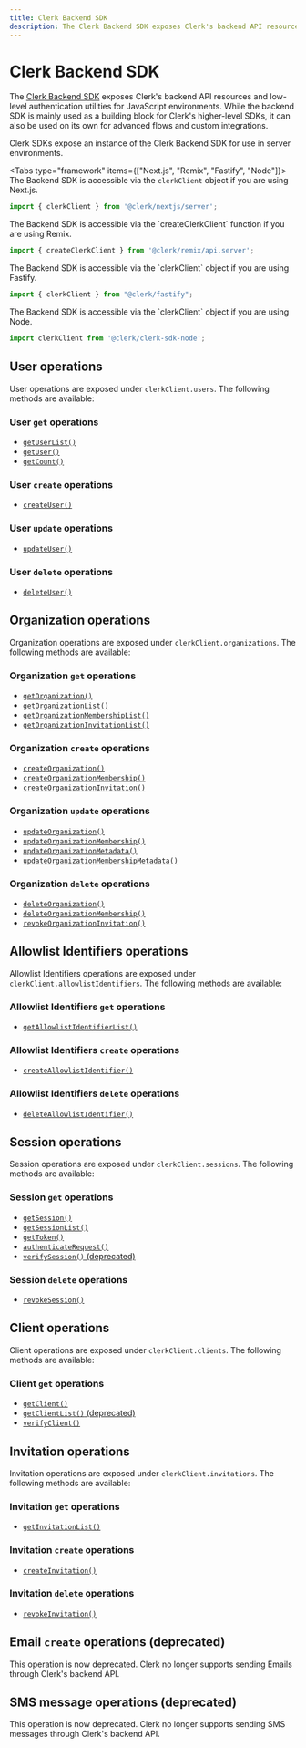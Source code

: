 ```yaml
---
title: Clerk Backend SDK
description: The Clerk Backend SDK exposes Clerk's backend API resources and low-level authentication utilities for JavaScript environments.
---
```


# Clerk Backend SDK

The [Clerk Backend SDK](https://github.com/clerk/javascript/tree/main/packages/backend) exposes Clerk's backend API resources and low-level authentication utilities for JavaScript environments. While the backend SDK is mainly used as a building block for Clerk's higher-level SDKs, it can also be used on its own for advanced flows and custom integrations.

Clerk SDKs expose an instance of the Clerk Backend SDK for use in server environments.

<Tabs type="framework" items={["Next.js", "Remix", "Fastify", "Node"]}>
  <Tab>
  The Backend SDK is accessible via the `clerkClient` object if you are using Next.js.

  ```jsx
  import { clerkClient } from '@clerk/nextjs/server';
  ```
  </Tab>

  <Tab>
  The Backend SDK is accessible via the `createClerkClient` function if you are using Remix. 

  ```jsx
  import { createClerkClient } from '@clerk/remix/api.server';
  ```
  </Tab>

  <Tab>
  The Backend SDK is accessible via the `clerkClient` object if you are using Fastify.

  ```jsx
  import { clerkClient } from "@clerk/fastify";
  ```
  </Tab>

  <Tab>
  The Backend SDK is accessible via the `clerkClient` object if you are using Node.

  ```js
  import clerkClient from '@clerk/clerk-sdk-node';
  ```
  </Tab>
</Tabs>

## User operations

User operations are exposed under `clerkClient.users`. The following methods are available:

### User `get` operations

- [`getUserList()`](/docs/references/backend/user/get-user-list)
- [`getUser()`](/docs/references/backend/user/get-user)
- [`getCount()`](/docs/references/backend/user/get-count)

### User `create` operations

- [`createUser()`](/docs/references/backend/user/create-user)

### User `update` operations

- [`updateUser()`](/docs/references/backend/user/update-user)

### User `delete` operations

- [`deleteUser()`](/docs/references/backend/user/delete-user)

## Organization operations

Organization operations are exposed under `clerkClient.organizations`. The following methods are available:

### Organization `get` operations

- [`getOrganization()`](/docs/references/backend/organization/get-organization)
- [`getOrganizationList()`](/docs/references/backend/organization/get-organization-list)
- [`getOrganizationMembershipList()`](/docs/references/backend/organization/get-organization-membership-list)
- [`getOrganizationInvitationList()`](/docs/references/backend/organization/get-organization-invitation-list)

### Organization `create` operations

- [`createOrganization()`](/docs/references/backend/organization/create-organization)
- [`createOrganizationMembership()`](/docs/references/backend/organization/create-organization-membership)
- [`createOrganizationInvitation()`](/docs/references/backend/organization/create-organization-invitation)

### Organization `update` operations

- [`updateOrganization()`](/docs/references/backend/organization/update-organization)
- [`updateOrganizationMembership()`](/docs/references/backend/organization/update-organization-membership)
- [`updateOrganizationMetadata()`](/docs/references/backend/organization/update-organization-metadata)
- [`updateOrganizationMembershipMetadata()`](/docs/references/backend/organization/update-organization-membership-metadata)

### Organization `delete` operations

- [`deleteOrganization()`](/docs/references/backend/organization/delete-organization)
- [`deleteOrganizationMembership()`](/docs/references/backend/organization/delete-organization-membership)
- [`revokeOrganizationInvitation()`](/docs/references/backend/organization/revoke-organization-invitation)

## Allowlist Identifiers operations

Allowlist Identifiers operations are exposed under `clerkClient.allowlistIdentifiers`. The following methods are available:

### Allowlist Identifiers `get` operations

- [`getAllowlistIdentifierList()`](/docs/references/backend/allowlist/get-allowlist-identifier-list)

### Allowlist Identifiers `create` operations

- [`createAllowlistIdentifier()`](/docs/references/backend/allowlist/create-allowlist-identifier)

### Allowlist Identifiers `delete` operations

- [`deleteAllowlistIdentifier()`](/docs/references/backend/allowlist/delete-allowlist-identifier)

## Session operations

Session operations are exposed under `clerkClient.sessions`. The following methods are available:

### Session `get` operations

- [`getSession()`](/docs/references/backend/sessions/get-session)
- [`getSessionList()`](/docs/references/backend/sessions/get-session-list)
- [`getToken()`](/docs/references/backend/sessions/get-token)
- [`authenticateRequest()`](/docs/references/backend/sessions/authenticate-request)
- [`verifySession()` (deprecated)](/docs/references/backend/sessions/verify-session)

### Session `delete` operations

- [`revokeSession()`](/docs/references/backend/sessions/revoke-session)

## Client operations

Client operations are exposed under `clerkClient.clients`. The following methods are available:

### Client `get` operations

- [`getClient()`](/docs/references/backend/client/get-client)
- [`getClientList()` (deprecated)](/docs/references/backend/client/get-client-list)
- [`verifyClient()`](/docs/references/backend/client/verify-client)

## Invitation operations

Invitation operations are exposed under `clerkClient.invitations`. The following methods are available:

### Invitation `get` operations

- [`getInvitationList()`](/docs/references/backend/invitations/get-invitation-list)

### Invitation `create` operations

- [`createInvitation()`](/docs/references/backend/invitations/create-invitation)

### Invitation `delete` operations

- [`revokeInvitation()`](/docs/references/backend/invitations/revoke-invitation)

## Email `create` operations (deprecated)

<Callout type="danger">
  This operation is now deprecated. Clerk no longer supports sending Emails through Clerk's backend API.
</Callout>

## SMS message operations (deprecated)

<Callout type="danger">
  This operation is now deprecated. Clerk no longer supports sending SMS messages through Clerk's backend API.
</Callout>
